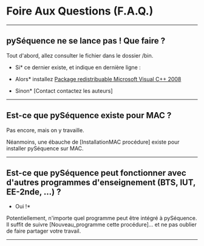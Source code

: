 =Foire Aux Questions (F.A.Q.)=

----

==pySéquence ne se lance pas ! Que faire ?==
Tout d'abord, allez consulter le fichier {{{sequence.exe.log}}} dans le dossier /bin.

*Si* ce dernier existe, et indique en dernière ligne :
{{{ImportError: DLL load failed: Le module spécifié est introuvable}}}

*Alors* installez [http://www.microsoft.com/downloads/fr-fr/confirmation.aspx?FamilyID=9B2DA534-3E03-4391-8A4D-074B9F2BC1BF&displaylang=fr Package redistribuable Microsoft Visual C++ 2008]

*Sinon* [Contact contactez les auteurs]

----

==Est-ce que pySéquence existe pour MAC ?==
Pas encore, mais on y travaille.

Néanmoins, une ébauche de [InstallationMAC procédure] existe pour installer pySéquence sur MAC.

----

==Est-ce que pySéquence peut fonctionner avec d'autres programmes d'enseignement (BTS, IUT, EE-2nde, ...) ?==
*Oui !*

Potentiellement, n'importe quel programme peut être intégré à pySéquence.
Il suffit de suivre [Nouveau_programme cette procédure]... et ne pas oublier de faire partager votre travail.

----